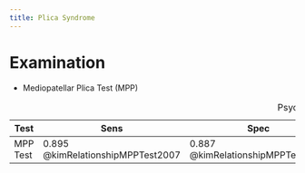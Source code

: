 ```yaml
---
title: Plica Syndrome
---
```



# Examination


- Mediopatellar Plica Test (MPP)



| Test | Sens | Spec | PPV | NPV | LR+ | LR- | Accuracy Value |
|-|-|-|-|-|-|-|-|
| MPP Test | 0.895 @kimRelationshipMPPTest2007 | 0.887 @kimRelationshipMPPTest2007 | 0.785 @kimRelationshipMPPTest2007 | 0.944 @kimRelationshipMPPTest2007 | | | 0.89 @kimRelationshipMPPTest2007 |
: Psychometrics of different Plica Syndrome Tests {.striped .hover}



